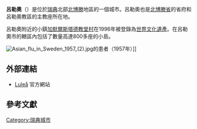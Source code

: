 {{Infobox City
|chinese_name = 呂勒奧
|official_name = {{lang|sv|Luleå}}
|nickname = 
|motto = 
|image_skyline =  Lulea Kirche.jpg
|imagesize = 
|image_caption = 
|image_flag = 
|image_seal = Luleå vapen.svg
|pushpin_map = Sweden
|mapsize = 
|map_caption = 
|subdivision_type = [[国家|国家]]
|subdivision_name =  [[瑞典|瑞典]]
|subdivision_type1 = [[瑞典省份|省]]
|subdivision_name1 = [[北博滕省|北博滕省]]
|subdivision_type2 = 
|subdivision_name2 = 
|leader_title = 
|leader_name = 
|leader_title1 =
|leader_name1 = 
|found_title = 
|found_date = 
|established_title = 
|established_date = 
|established_title1 = 
|established_date1 = 
|area_magnitude = 
|area_total = 28.81
|TotalArea_sq_mi = 
|area_land  = 
|LandArea_sq_mi = 
|area_water = 
|WaterArea_sq_mi = 
|area_water_percent = 
|area_urban = 
|UrbanArea_sq_mi =
|area_metro  = 
|MetroArea_sq_mi =
|population_as_of  = 2005年12月31日
|population_note = 
|population_total =  45,467<ref>[http://www.scb.se/statistik/MI/MI0810/2005A01B/T%E4torternami0810tab1.xlss 瑞典總計局]{{dead link|date=2017年12月 |bot=InternetArchiveBot |fix-attempted=yes }}，于2008年5月15日查阅</ref>
|population_metro  = 
|population_urban = 
|population_density = 
|population_density_mi2 = 
|timezone = [[歐洲中部時間|歐洲中部時間]]
|utc_offset = +1
|timezone_DST = [[歐洲中部夏令時間|歐洲中部夏令時間]]
|utc_offset_DST = +2
|latd = 63
|latm = 35
|lats = 
|latNS = N
|longd = 22
|longm = 09
|longs = 
|longEW = E 
|elevation = 
|elevation_ft = 
|website = 
|footnotes = 
}}

'''呂勒奧'''（'''{{lang|sv|Luleå}}'''）是位於[[瑞典|瑞典]]北部[[北博滕|北博滕]]地區的一個城市。呂勒奧也是[[北博滕省|北博滕省]]的省府和呂勒奧教區的主教座所在地。

呂勒奧附近的小鎮[[加默爾斯塔德教堂村|加默爾斯塔德教堂村]]在1996年被登錄為[[世界文化遺產|世界文化遺產]]。在呂勒奧市的轄區內包括了數量高達800多座的小島。

[[File:Asian_flu_in_Sweden_1957_(2).jpg|thumb]]的患者（1957年）]]

== 外部連結 ==
{{commons|Luleå}}
* [http://www.lulea.se Luleå]{{Wayback|url=http://www.lulea.se/ |date=20201123020811 }} 官方網站

== 參考文獻 ==

{{reflist}}

{{Authority control}}
{{DEFAULTSORT:Luleå}}
{{Sweden-geo-stub}}

[[Category:瑞典城市|Category:瑞典城市]]